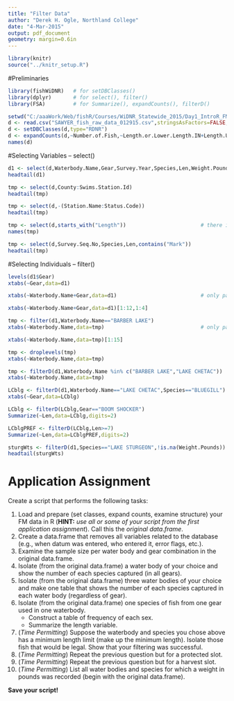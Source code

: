 ```yaml
---
title: "Filter Data"
author: "Derek H. Ogle, Northland College"
date: "4-Mar-2015"
output: pdf_document
geometry: margin=0.6in
---
```


```r
library(knitr)
source("../knitr_setup.R")
```

#Preliminaries
```r
library(fishWiDNR)   # for setDBClasses()
library(dplyr)       # for select(), filter()
library(FSA)         # for Summarize(), expandCounts(), filterD()
```

```r
setwd("C:/aaaWork/Web/fishR/Courses/WiDNR_Statewide_2015/Day1_IntroR_FMData")
d <- read.csv("SAWYER_fish_raw_data_012915.csv",stringsAsFactors=FALSE,na.strings=c("-","NA",""))
d <- setDBClasses(d,type="RDNR")
d <- expandCounts(d,~Number.of.Fish,~Length.or.Lower.Length.IN+Length.Upper.IN,new.name="Len")
names(d)
```

\newpage

#Selecting Variables -- select()
```r
d1 <- select(d,Waterbody.Name,Gear,Survey.Year,Species,Len,Weight.Pounds,Gender,Mark.Given)
headtail(d1)
```

```r
tmp <- select(d,County:Swims.Station.Id)
headtail(tmp)
```

```r
tmp <- select(d,-(Station.Name:Status.Code))
headtail(tmp)
```

```r
tmp <- select(d,starts_with("Length"))                        # there is also an ends_with
names(tmp)
```

\newpage
```r
tmp <- select(d,Survey.Seq.No,Species,Len,contains("Mark"))
headtail(tmp)
```


#Selecting Individuals -- filter()

```r
levels(d1$Gear)
xtabs(~Gear,data=d1)
```

```r
xtabs(~Waterbody.Name+Gear,data=d1)                           # only partial results shown
```
```r
xtabs(~Waterbody.Name+Gear,data=d1)[1:12,1:4]
```

```r
tmp <- filter(d1,Waterbody.Name=="BARBER LAKE")
xtabs(~Waterbody.Name,data=tmp)                               # only partial results shown
```

```r
xtabs(~Waterbody.Name,data=tmp)[1:15]
```

```r
tmp <- droplevels(tmp)
xtabs(~Waterbody.Name,data=tmp)
```

```r
tmp <- filterD(d1,Waterbody.Name %in% c("BARBER LAKE","LAKE CHETAC"))
xtabs(~Waterbody.Name,data=tmp)
```

```r
LCblg <- filterD(d1,Waterbody.Name=="LAKE CHETAC",Species=="BLUEGILL")
xtabs(~Gear,data=LCblg)
```

```r
LCblg <- filterD(LCblg,Gear=="BOOM SHOCKER")
Summarize(~Len,data=LCblg,digits=2)
```

```r
LCblgPREF <- filterD(LCblg,Len>=7)
Summarize(~Len,data=LCblgPREF,digits=2)
```

```r
sturgWts <- filterD(d1,Species=="LAKE STURGEON",!is.na(Weight.Pounds))
headtail(sturgWts)
```

# Application Assignment

Create a script that performs the following tasks:

1. Load and prepare (set classes, expand counts, examine structure) your FM data in R (**HINT:** *use all or some of your script from the first application assignment*).  Call this the *original data.frame*.
1. Create a data.frame that removes all variables related to the database (e.g., when datum was entered, who entered it, error flags, etc.).
1. Examine the sample size per water body and gear combination in the original data.frame.
1. Isolate (from the original data.frame) a water body of your choice and show the number of each species captured (in all gears).
1. Isolate (from the original data.frame) three water bodies of your choice and make one table that shows the number of each species captured in each water body (regardless of gear).
1. Isolate (from the original data.frame) one species of fish from one gear used in one waterbody.
    * Construct a table of frequency of each sex.
    * Summarize the length variable.
1. (*Time Permitting*) Suppose the waterbody and species you chose above has a minimum length limit (make up the minimum length).  Isolate those fish that would be legal.  Show that your filtering was successful.
1. (*Time Permitting*) Repeat the previous question but for a protected slot.
1. (*Time Permitting*) Repeat the previous question but for a harvest slot.
1. (*Time Permitting*) List all water bodies and species for which a weight in pounds was recorded (begin with the original data.frame).

**Save your script!**

